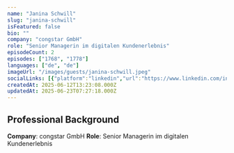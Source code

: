 ```yaml
---
name: "Janina Schwill"
slug: "janina-schwill"
isFeatured: false
bio: ""
company: "congstar GmbH"
role: "Senior Managerin im digitalen Kundenerlebnis"
episodeCount: 2
episodes: ["1768", "1778"]
languages: ["de", "de"]
imageUrl: "/images/guests/janina-schwill.jpeg"
socialLinks: [{"platform":"linkedin","url":"https://www.linkedin.com/in/janina-schwill/"}]
createdAt: 2025-06-12T13:23:08.000Z
updatedAt: 2025-06-23T07:27:18.000Z
---
```


## Professional Background

**Company**: congstar GmbH
**Role**: Senior Managerin im digitalen Kundenerlebnis
